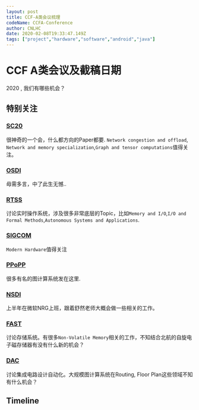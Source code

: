 ```yaml
---
layout: post
title: CCF-A类会议梳理
codeName: CCFA-Conference
author: CNLHC
date: 2020-02-08T19:33:47.149Z
tags: ["project","hardware","software","android","java"]
---
```


# CCF A类会议及截稿日期


2020 , 我们有哪些机会？



## 特别关注


### [SC20](#SC)

很神奇的一个会，什么都方向的Paper都要. `Network congestion and offload`, `Network and memory specialization`,`Graph and tensor computations`值得关注。

### [OSDI](#OSDI)

毋需多言，中了此生无憾..

### [RTSS](#RTSS)

讨论实时操作系统，涉及很多非常底层的Topic，比如`Memory and I/O`,`I/O and Formal Methods`,`Autonomous Systems and Applications`.

### [SIGCOM](#SIGCOM)

`Modern Hardware`值得关注

### [PPoPP](#PPoPP)

很多有名的图计算系统发在这里.

### [NSDI](#NSDI)

上半年在微软NRG上班，跟着舒然老师大概会做一些相关的工作。

### [FAST](#FAST)

讨论存储系统。有很多`Non-Volatile Memory`相关的工作，不知结合北航的自旋电子磁存储器有没有什么新的机会？

### [DAC](#DAC)

讨论集成电路设计自动化。大规模图计算系统在Routing, Floor Plan这些领域不知有什么机会？

## Timeline


<div>
    <Timeline data ={data} />
</div>
